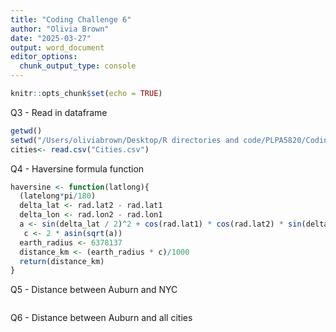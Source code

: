 ```yaml
---
title: "Coding Challenge 6"
author: "Olivia Brown"
date: "2025-03-27"
output: word_document
editor_options: 
  chunk_output_type: console
---
```


```r
knitr::opts_chunk$set(echo = TRUE)
```

Q3 - Read in dataframe
```r
getwd()
setwd("/Users/oliviabrown/Desktop/R directories and code/PLPA5820/Coding Challenge 6")
cities<- read.csv("Cities.csv")

```


Q4 - Haversine formula function 
```r

haversine <- function(latlong){
  (latelong*pi/180)
  delta_lat <- rad.lat2 - rad.lat1
  delta_lon <- rad.lon2 - rad.lon1
  a <- sin(delta_lat / 2)^2 + cos(rad.lat1) * cos(rad.lat2) * sin(delta_lon / 2)^2
   c <- 2 * asin(sqrt(a)) 
  earth_radius <- 6378137
  distance_km <- (earth_radius * c)/1000
  return(distance_km)
}


```


Q5 - Distance between Auburn and NYC
```r


```

Q6 - Distance between Auburn and all cities
```r


```

